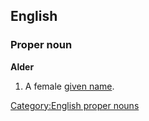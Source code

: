 {{See|alder}}
==English==
===Proper noun===
[[Category:English proper nouns]]
'''Alder'''

#A female [[given name]].
<!--Wiktionary does not define surnames: #An English [[surname]].-->